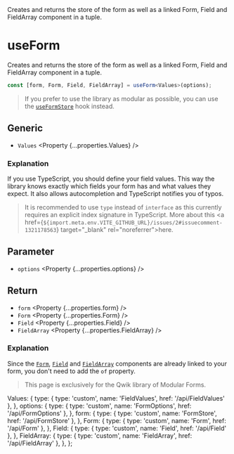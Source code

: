 
<Title>useForm</Title>
<Description>
  Creates and returns the store of the form as well as a linked Form, Field and
  FieldArray component in a tuple.
</Description>

# useForm

<Qwik block>

Creates and returns the store of the form as well as a linked Form, Field and FieldArray component in a tuple.

```ts
const [form, Form, Field, FieldArray] = useForm<Values>(options);
```

> If you prefer to use the library as modular as possible, you can use the <A href="/api/useFormStore">`useFormStore`</A> hook instead.

## Generic

- `Values` <Property {...properties.Values} />

### Explanation

If you use TypeScript, you should define your field values. This way the library knows exactly which fields your form has and what values they expect. It also allows autocompletion and TypeScript notifies you of typos.

> It is recommended to use `type` instead of `interface` as this currently requires an explicit index signature in TypeScript. More about this <a href={`${import.meta.env.VITE_GITHUB_URL}/issues/2#issuecomment-1321178563`} target="\_blank" rel="noreferrer">here</a>.

## Parameter

- `options` <Property {...properties.options} />

## Return

- `form` <Property {...properties.form} />
- `Form` <Property {...properties.Form} />
- `Field` <Property {...properties.Field} />
- `FieldArray` <Property {...properties.FieldArray} />

### Explanation

Since the <A href="/api/Form">`Form`</A>, <A href="/api/Form">`Field`</A> and <A href="/api/Form">`FieldArray`</A> components are already linked to your form, you don't need to add the `of` property.

</Qwik>

<Solid block>

> This page is exclusively for the Qwik library of Modular Forms.

</Solid>

  Values: {
    type: { type: 'custom', name: 'FieldValues', href: '/api/FieldValues' },
  },
  options: {
    type: { type: 'custom', name: 'FormOptions', href: '/api/FormOptions' },
  },
  form: {
    type: { type: 'custom', name: 'FormStore', href: '/api/FormStore' },
  },
  Form: {
    type: { type: 'custom', name: 'Form', href: '/api/Form' },
  },
  Field: {
    type: { type: 'custom', name: 'Field', href: '/api/Field' },
  },
  FieldArray: {
    type: { type: 'custom', name: 'FieldArray', href: '/api/FieldArray' },
  },
};
